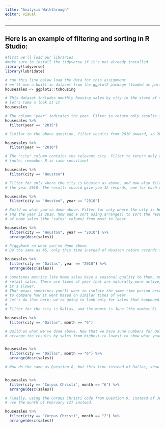 ```yaml
---
title: "Analysis Walkthrough"
editor: visual
---
```


------------------------------------------------------------------------

## Here is an example of filtering and sorting in R Studio:

```r
#first we'll load our libraries
#make sure to install the tidyverse if it's not already installed
library(tidyverse)
library(lubridate)
```

```r
# run this line below load the data for this assignment
# we'll use a built-in dataset from the ggplot2 package (loaded as party of the tidyverse)
housesales <- ggplot2::txhousing
```

```r
# This dataset includes monthly housing sales by city in the state of texas from 2000-2015.
# let's take a look at it
housesales
```

```r
# The column "year" indicates the year. Filter to return only results from 2015. 
housesales %>%
  filter(year == "2015")
```

```r
# Similar to the above question, filter results from 2010 onward, so 2010-2015.

housesales %>%
  filter(year >= "2010")
```

```r
# The "city" column contains the relevant city. Filter to return only results for Houston
# (note, remember R is case sensitive)

housesales %>%
  filter(city == "Houston")

```

```r
# Filter for only where the city is Houston as above, and now also filter for only 
# the year 2010. The results should give you 12 records, one for each month in 2010 for Houston.

housesales %>%
  filter(city == "Houston", year == "2010")

```

```r
# Build on what you've done above. Filter for only where the city is Houston as above, 
# and the year is 2010. Now add a sort using arrange() to sort the results based on the number
# of home sales (the "sales" column) from most to least.

housesales %>%
  filter(city == "Houston", year == "2010") %>%
  arrange(desc(sales))
```

```r
# Piggyback on what you've done above. 
# Do the same as #5, only this time instead of Houston return records for Dallas

housesales %>%
  filter(city == "Dallas", year == "2010") %>%
  arrange(desc(sales))
```

```r
# Sometimes metrics like home sales have a seasonal quality to them, much like 
# retail sales. There are times of year that are naturally more active, and others where
# it's slower.
# That means sometimes you'll want to isolate the same time period across multiple years
# to compare how it went based on similar times of year.
# Let's do that here: we're going to look only for sales that happened in the month of JUNE.
#
# Filter for the city is Dallas, and the month is June (the number 6). 

housesales %>%
  filter(city == "Dallas", month == "6")
```

```r
# Build on what we've done above. Now that we have June numbers for Dallas for every year,
# arrange the results by sales from highest-to-lowest to show what year had the highest June sales.


housesales %>%
  filter(city == "Dallas", month == "6") %>%
  arrange(desc(sales))
```

```r
# Now do the same as Question 8, but this time instead of Dallas, show results for Corpus Christi


housesales %>%
  filter(city == "Corpus Christi", month == "6") %>%
  arrange(desc(sales))
```

```r
# Finally, using the Corpus Christi code from Question 9, instead of June
# use the month of February (2) instead.

housesales %>%
  filter(city == "Corpus Christi", month == "2") %>%
  arrange(desc(sales))
```

